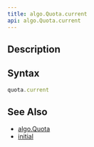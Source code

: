 ```yaml
---
title: algo.Quota.current
api: algo.Quota.current
---
```


## Description

<Summary/>

## Syntax

``` js
quota.current
```

## See Also

* [algo.Quota](/reference/api/algo/Quota)
* [initial](/reference/api/algo/Quota/initial)
